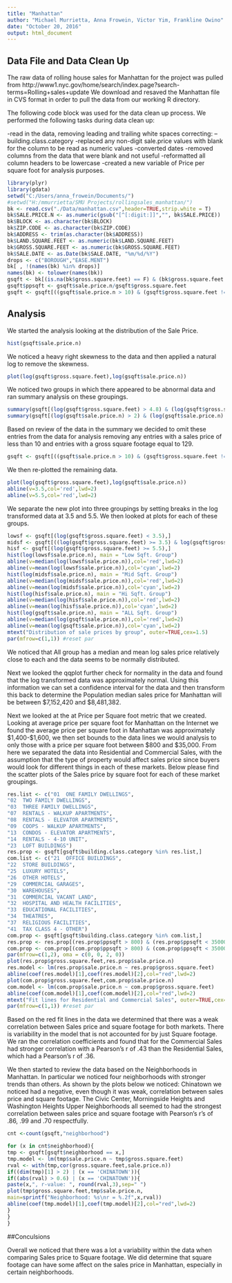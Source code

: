---
title: "Manhattan"
author: "Michael Murrietta, Anna Frowein, Victor Yim, Frankline Owino"
date: "October 20, 2016"
output: html_document
---

## Data File and Data Clean Up

The raw data of rolling house sales for Manhattan for the project was pulled from http://www1.nyc.gov/home/search/index.page?search-terms=Rolling+sales+update
We download and resaved the Manhattan file in CVS format in order to pull the data from our working R directory.


The following code block was used for the data clean up process.  We performed the following tasks during data clean up:

  -read in the data, removing leading and trailing white spaces correcting:
      --building.class.category
  -replaced any non-digit sale.price values with blank for the column to be read      as numeric values
  -converted dates
  -removed columns from the data that were blank and not useful
  -reformatted all column headers to be lowercase
  -created a new variable of Price per square foot for analysis purposes.


```{r setup, include=FALSE}
library(plyr)
library(gdata)
setwd("C:/Users/anna_frowein/Documents/")
#setwd("H:/mmurrietta/SMU Projects/rollingsales_manhattan/")
bk <- read.csv("./Data/manhattan.csv",header=TRUE,strip.white = T)
bk$SALE.PRICE.N <- as.numeric(gsub("[^[:digit:]]","", bk$SALE.PRICE))
bk$BLOCK <- as.character(bk$BLOCK)
bk$ZIP.CODE <- as.character(bk$ZIP.CODE)
bk$ADDRESS <- trim(as.character(bk$ADDRESS))
bk$LAND.SQUARE.FEET <- as.numeric(bk$LAND.SQUARE.FEET)
bk$GROSS.SQUARE.FEET <- as.numeric(bk$GROSS.SQUARE.FEET)
bk$SALE.DATE <- as.Date(bk$SALE.DATE, "%m/%d/%Y")
drops <- c("BOROUGH","EASE.MENT")
bk[ , !(names(bk) %in% drops)]
names(bk) <- tolower(names(bk))
gsqft <- bk[(is.na(bk$gross.square.feet) == F) & (bk$gross.square.feet > 1) & (is.na(bk$sale.price.n) == F),]
gsqft$ppsqft <- gsqft$sale.price.n/gsqft$gross.square.feet
gsqft <- gsqft[((gsqft$sale.price.n > 10) & (gsqft$gross.square.feet != 129)),]


```

## Analysis

We started the analysis looking at the distribution of the Sale Price.

```{r Sales Price, echo=FALSE}
hist(gsqft$sale.price.n)
```


We noticed a heavy right skewness to the data and then applied a natural log to remove the skewness.

```{r, echo=FALSE}
plot(log(gsqft$gross.square.feet),log(gsqft$sale.price.n))
```

We noticed two groups in which there appeared to be abnormal data and ran summary analysis on these groupings.
```{r Manhattan Sales}
summary(gsqft[(log(gsqft$gross.square.feet) > 4.8) & (log(gsqft$gross.square.feet) < 5.0),'gross.square.feet'])
summary(gsqft[(log(gsqft$sale.price.n) > 2) & (log(gsqft$sale.price.n) < 3),'sale.price.n'])

```

Based on review of the data in the summary we decided to omit these entries from the data for analysis removing any entries with a sales price of less than 10 and entries with a gross square footage equal to 129.
```{r, echo=FALSE}
gsqft <- gsqft[((gsqft$sale.price.n > 10) & (gsqft$gross.square.feet != 129)),]
```

We then re-plotted the remaining data.

```{r plot, echo=FALSE}
plot(log(gsqft$gross.square.feet),log(gsqft$sale.price.n))
abline(v=3.5,col='red',lwd=2)
abline(v=5.5,col='red',lwd=2)
```

We separate the new plot into three groupings by setting breaks in the log transformed data at 3.5 and 5.5.  We then looked at plots for each of these groups.

```{r Plots of groups, echo=FALSE}
lowsf <- gsqft[(log(gsqft$gross.square.feet) < 3.5),]
midsf <- gsqft[((log(gsqft$gross.square.feet) >= 3.5) & log(gsqft$gross.square.feet) < 5.5),]
hisf <- gsqft[(log(gsqft$gross.square.feet) >= 5.5),]
hist(log(lowsf$sale.price.n), main = "Low Sqft. Group")
abline(v=median(log(lowsf$sale.price.n)),col='red',lwd=2)
abline(v=mean(log(lowsf$sale.price.n)),col='cyan',lwd=2)
hist(log(midsf$sale.price.n), main = "Mid Sqft. Group")
abline(v=median(log(midsf$sale.price.n)),col='red',lwd=2)
abline(v=mean(log(midsf$sale.price.n)),col='cyan',lwd=2)
hist(log(hisf$sale.price.n), main = "Hi Sqft. Group")
abline(v=median(log(hisf$sale.price.n)),col='red',lwd=2)
abline(v=mean(log(hisf$sale.price.n)),col='cyan',lwd=2)
hist(log(gsqft$sale.price.n), main = "ALL Sqft. Group")
abline(v=median(log(gsqft$sale.price.n)),col='red',lwd=2)
abline(v=mean(log(gsqft$sale.price.n)),col='cyan',lwd=2)
mtext("Distribution of sale prices by group", outer=TRUE,cex=1.5)
par(mfrow=c(1,1)) #reset par
```

We noticed that All group has a median and mean log sales price relatively close to each and the data seems to be normally distributed.

Next we looked the qqplot further check for normality in the data and found that the log transformed data was approximately normal.  Using this information we can set a confidence interval for the data and then transform this back to determine the Population median sales price for Manhattan will be between $7,152,420 and $8,481,382.

Next we looked at the at Price per Square foot metric that we created.  Looking at average price per square foot for Manhattan on the Internet we found the average price per square foot in Manhattan was approximately $1,400-$1,600, we then set bounds to the data lines we would analysis to only those with a price per square foot between $800 and $35,000.  From here we separated the data into Residential and Commercial Sales, with the assumption that the type of property would affect sales price since buyers would look for different things in each of these markets.  Below please find the scatter plots of the Sales price by square foot for each of these market groupings.

```{r Res and Comm, echo=FALSE}
res.list <- c("01  ONE FAMILY DWELLINGS",
"02  TWO FAMILY DWELLINGS",
"03  THREE FAMILY DWELLINGS",
"07  RENTALS - WALKUP APARTMENTS",
"08  RENTALS - ELEVATOR APARTMENTS",
"09  COOPS - WALKUP APARTMENTS",
"13  CONDOS - ELEVATOR APARTMENTS",
"14  RENTALS - 4-10 UNIT",
"23  LOFT BUILDINGS")
res.prop <- gsqft[gsqft$building.class.category %in% res.list,]
com.list <- c("21  OFFICE BUILDINGS",
"22  STORE BUILDINGS",
"25  LUXURY HOTELS",
"26  OTHER HOTELS",
"29  COMMERCIAL GARAGES",
"30  WAREHOUSES",
"31  COMMERCIAL VACANT LAND",
"32  HOSPITAL AND HEALTH FACILITIES",
"33  EDUCATIONAL FACILITIES",
"34  THEATRES",
"37  RELIGIOUS FACILITIES",
"41  TAX CLASS 4 - OTHER")
com.prop <- gsqft[gsqft$building.class.category %in% com.list,]
res.prop <- res.prop[(res.prop$ppsqft > 800) & (res.prop$ppsqft < 35000),]
com.prop <- com.prop[(com.prop$ppsqft > 800) & (com.prop$ppsqft < 35000),]
par(mfrow=c(1,2), oma = c(0, 0, 2, 0))
plot(res.prop$gross.square.feet,res.prop$sale.price.n)
res.model <- lm(res.prop$sale.price.n ~ res.prop$gross.square.feet)
abline(coef(res.model)[1],coef(res.model)[2],col="red",lwd=2)
plot(com.prop$gross.square.feet,com.prop$sale.price.n)
com.model <- lm(com.prop$sale.price.n ~ com.prop$gross.square.feet)
abline(coef(com.model)[1],coef(com.model)[2],col="red",lwd=2)
mtext("Fit lines for Residential and Commercial Sales", outer=TRUE,cex=1.5)
par(mfrow=c(1,1)) #reset par
```

Based on the red fit lines in the data we determined that there was a weak correlation between Sales price and square footage for both markets. There is variability in the model that is not accounted for by just Square footage.  We ran the correlation coefficients and found that for the Commercial Sales had stronger correlation with a Pearson's r of .43 than the Residential Sales, which had a Pearson's r of .36.

We then started to review the data based on the Neighborhoods in Manhattan.
In particular we noticed four neighborhoods with stronger trends than others.
As shown by the plots below we noticed:
Chinatown we noticed had a negative, even though it was weak, correlation between sales price and square footage.
The Civic Center, Morningside Heights and Washington Heights Upper Neighborhoods all seemed to had the strongest correlation between sales price and square footage with Pearson's r's of .86, .99 and .70 respectfully.

```{r Neighborhood, echo=FALSE}
cnt <-count(gsqft,"neighborhood")

for (x in cnt$neighborhood){
tmp <- gsqft[gsqft$neighborhood == x,]
tmp.model <- lm(tmp$sale.price.n ~ tmp$gross.square.feet)
rval <- with(tmp,cor(gross.square.feet,sale.price.n))
if((dim(tmp)[1] > 2) | (x == 'CHINATOWN')){
if((abs(rval) > 0.6) | (x == 'CHINATOWN')){
paste(x,", r-value: ", round(rval,3),sep=" ")
plot(tmp$gross.square.feet,tmp$sale.price.n,
main=sprintf("Neighborhood: %s\nr = %.2f",x,rval))
abline(coef(tmp.model)[1],coef(tmp.model)[2],col="red",lwd=2)
}
}
}

```

##Conculsions

Overall we noticed that there was a lot a variability within the data when comparing Sales price to Square footage.  We did determine that square footage can have some affect on the sales price in Manhattan, especially in certain neighborhoods.
